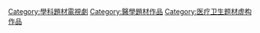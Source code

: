[[Category:學科題材電視劇‎|Category:學科題材電視劇‎]]
[[Category:醫學題材作品|Category:醫學題材作品]]
[[Category:医疗卫生题材虚构作品|Category:医疗卫生题材虚构作品]]
